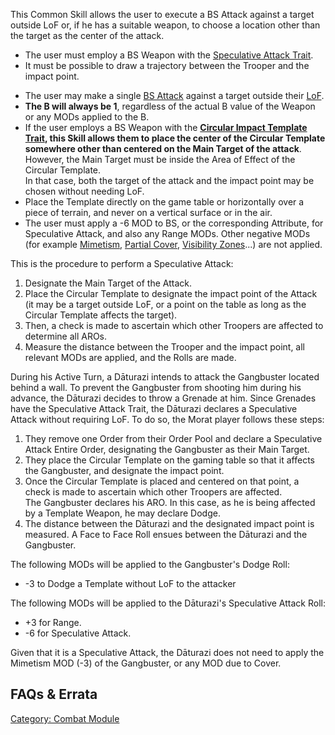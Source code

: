 {{section-combat-module}}
{{section-common-skills}}


{{n4only}}
{{n4}}
This Common Skill allows the user to execute a BS Attack against a target outside LoF or, if he has a suitable weapon, to choose a location other than the target as the center of the attack.

{{n4end}}
{{n4list}}
{{update | PDF 2.1, July 2023}}
{{skillbox |red| SPECULATIVE ATTACK | ENTIRE ORDER }}
{{skill-label | {{erratahighlight}}BS Attack{{erratahighlight-end}} }}
{{requirements}}
{{update-end}}
{{original}}
{{skillbox |red| SPECULATIVE ATTACK | ENTIRE ORDER }}
{{skill-label | {{originalhighlight}}Attack{{originalhighlight-end}} }}
{{requirements}}
{{original-end}}
* The user must employ a BS Weapon with the [[Speculative Attack Trait]].
* It must be possible to draw a trajectory between the Trooper and the impact point.
{{effects}}
* The user may make a single [[BS Attack]] against a target outside their [[LoF]]. {{seefaq | BS Attack Damage MODs etc. will apply.}}
* '''The B will always be 1''', regardless of the actual B value of the Weapon or any MODs applied to the B.
* If the user employs a BS Weapon with the '''[[Circular Impact Template Trait]], this Skill allows them to place the center of the Circular Template somewhere other than centered on the Main Target of the attack'''. However, the Main Target must be inside the Area of Effect of the Circular Template.<br>In that case, both the target of the attack and the impact point may be chosen without needing LoF.
* Place the Template directly on the game table or horizontally over a piece of terrain, and never on a vertical surface or in the air.
* The user must apply a -6 MOD to BS, or the corresponding Attribute, for Speculative Attack, and also any Range MODs. Other negative MODs (for example [[Mimetism]], [[Partial Cover]], [[Visibility Zone]]s...) are not applied.


{{explain-start}}
This is the procedure to perform a Speculative Attack: 
# Designate the Main Target of the Attack. 
# Place the Circular Template to designate the impact point of the Attack (it may be a target outside LoF, or a point on the table as long as the Circular Template affects the target). 
# Then, a check is made to ascertain which other Troopers are affected to determine all AROs.  
# Measure the distance between the Trooper and the impact point, all relevant MODs are applied, and the Rolls are made. 
{{explain-end}}


{{greybox-start | Example of Speculative Attack }}
{{image | name=eng-speculative-attack-example-1024.jpg | style=512border }}

During his Active Turn, a D&#257;turazi intends to attack the Gangbuster located behind a wall. To prevent the Gangbuster from shooting him during his advance, the D&#257;turazi decides to throw a Grenade at him. Since Grenades have the Speculative Attack Trait, the D&#257;turazi declares a Speculative Attack without requiring LoF. To do so, the Morat player follows these steps:

# They remove one Order from their Order Pool and declare a Speculative Attack Entire Order, designating the Gangbuster as their Main Target.
# They place the Circular Template on the gaming table so that it affects the Gangbuster, and designate the impact point. 
# Once the Circular Template is placed and centered on that point, a check is made to ascertain which other Troopers are affected. <br>The Gangbuster declares his ARO. In this case, as he is being affected by a Template Weapon, he may declare Dodge. 
# The distance between the D&#257;turazi and the designated impact point is measured. A Face to Face Roll ensues between the D&#257;turazi and the Gangbuster.


The following MODs will be applied to the Gangbuster's Dodge Roll:
* -3 to Dodge a Template without LoF to the attacker

The following MODs will be applied to the D&#257;turazi's Speculative Attack Roll:
* +3 for Range.
* -6 for Speculative Attack.

Given that it is a Speculative Attack, the D&#257;turazi does not need to apply the Mimetism MOD (-3) of the Gangbuster, or any MOD due to Cover. 
{{greybox-end}}


== FAQs & Errata ==

{{faqbox |
type = faq |
title = N4 FAQ |
version = 1.0, Jan 2021 |
q = Q: Do Skills that let you perform a 'BS Attack Roll' (for example Intuitive Attack and Speculative Attack), or have the BS Attack Label, count as a BS Attack for MODs? For example if the Trooper has 'BS Attack (+1 Damage)' or 'BS Attack (AP)'. |
a = A: Yes. |
related = [[BS Attack]], [[Intuitive Attack]], [[Labels]], [[Skills and Equipment in Infinity]], [[Speculative Attack]] }}

{{n4end}}


{{section-combat-module}}
{{section-common-skills}}



[[Category: Combat Module]]